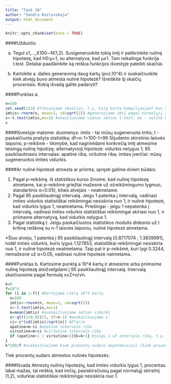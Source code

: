 ```yaml
---
title: "Task 10"
author: "Sandra Kozlovskaja"
output: html_document
---
```


```r
knitr::opts_chunk$set(echo = TRUE)
```


####Užduotis:

a) Tegul x1,...,X100∼N(1,2). Susigeneruokite tokią imtį ir patikrinkite nulinę hipotezę, kad H0:μ=1, su alternatyva, kad μ≠1. Tam reikalinga funkcija t.test. Detaliai paaiškinkite ką reiškia funkcijos išvestyje pateikti skaičiai.

b) Kartokite a. dalies generavimą daug kartų (pvz.10^4) ir suskaičiuokite kiek atvejų buvo atmesta nulinė hipotezė? Išreiškite šį skaičių procentais. Kokią išvadą galite padaryti?

####Punktas a.
```r
n=100
set.seed(123) #fiksuojame skaičius, t.y. kitą kartą kompiliuojant bus skaičiuojami ir nagrinėjami tie patys skaičiai, o ne kiti random sugeneruoti
imtis<-rnorm(n, mean=1, sd=sqrt(2)) #generuojame imtį pagal normalųjį skirstinį, vidurkis=1, dispersija=2
s<-t.test(imtis,mu=1) #skaičiuojame vienos imties t-test: mu - nulinė hipotezė
s
```
####Išvestyje matome:
duomenys: imtis - tai mūsų sugeneruota imtis;
t - paskaičiuota prašyta statistika;
df=n-1=100-1=99 Stjudento skirstinio laisvės laipsnis;
p-reikšmė - tikimybė, kad nagrinėdami konkrečią imtį atmesime teisingą nulinę hipotizę;
alternatyvioji hipotezė: vidurkis nelygus 1;
95 pasikliautinasis intervalas: apatinė riba, viršutinė riba;
imties įverčiai: mūsų sugeneruotos imties vidurkis.

####Ar nulinė hipotezė atmesta ar priimta, spręsti galime dviem būdais:

1. Pagal p-reikšmę. Iš statistikos kurso žinome, kad nulinę hipotezę atmetame, kai p-reikšmė griežtai mažesnė už α(reikšmingumo lygmuo, standartinis α=0.05), kitais atvejais - neatmetame.
2. Pagal 95 pasikliautinąjį intervalą. Jeigu 1 patenka į intervalą, vadinasi imties vidurkis statistiškai reikšmingai nesiskiria nuo 1, ir nulinė hipotezė, kad vidurkis lygus 1, neatmetama. Priešingai - jeigu 1 nepatenka į intervalą, vadinasi imties vidurkis statistiškai reikšmingai skiriasi nuo 1, ir priimame alternatyvą, kad vidurkis nelygus 1.
3. Pagal statistiką t. Jeigu paskaičiuotos statistikos modulis didesnis už t kritinę reiškmę su n-1 laisvės laipsniu, nulinė hipotezė atmetama.

*Šiuo atveju, 1 patenka į 95 pasikliautinąjį intervalą [0.8717074 ; 1.3839991], todėl imties vidurkis, kuris lygus 1.127853, statistiškai reikšmingai nesiskiria nuo 1, ir nulinė hipotezė neatmetama. Taip pat ir p-reikšmė, kuri lygi 0.3244, nemažesnė už α=0.05, vadinasi nulinė hipotezė natmetama.

####Punktas b. 
Kartosime punktą a 10^4 kartų ir atmesime arba priimsime nulinę hipotezę atsižvelgdami į 95 pasikliautinąjį intervalą. Intervalą skaičiuosime pagal formulę x±Z*σ/√n.
```r
k=0
f=10^4
for (i in 1:f){ #kartojame ciklą 10^4 kartų
  n=100
  imtis<-rnorm(n, mean=1, sd=sqrt(2))
  s<-t.test(imtis,mu=1)
  m=mean(imtis) #suskaičiuojame imties vidurkį
  z<-qt((1+0.95)/2, df=n-1) #paskaičiuojame z
  ci<-z*(sd(imtis)/sqrt(n)) #Z*σ/√n
  apatine=m-ci #apatinė intervalo riba
  virsutine=m+ci #viršutinė intervalo riba
  if (apatine>1 | virsutine<1){k=k+1} #jeigu 1 už intervalo ribų, t.y. mažesnis už apatinę arba didesnis už viršutinę, prie k pridedamas 1, taip suskaičiuojame kiek tokių 1, kurie nepatenka į intervalą.
}
k*100/f #suskaičiuojame kiek procentų sudaro nepatekusieji (kiek procentų sudaro atmestos nulinės hipotezės)
```

Tiek procentų sudaro atmestos nulinės hipotezės.

####Išvada
Atmestų nulinių hipotezių, kad imties vidurkis lygus 1, procentas labai mažas, tai reiškia, kad imčių, pasiskirsčiusių pagal normalųjį skirstinį (1,2), vidurkiai statistiškai reikšmingai nesiskiria nuo 1.
